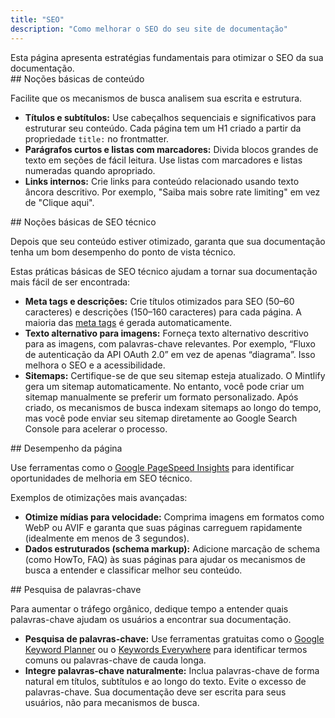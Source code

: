 ```yaml
---
title: "SEO"
description: "Como melhorar o SEO do seu site de documentação"
---
```


<Tip>
  Esta página apresenta estratégias fundamentais para otimizar o SEO da sua documentação.
</Tip>

<div id="content-basics">
  ## Noções básicas de conteúdo
</div>

Facilite que os mecanismos de busca analisem sua escrita e estrutura.

* **Títulos e subtítulos:** Use cabeçalhos sequenciais e significativos para estruturar seu conteúdo. Cada página tem um H1 criado a partir da propriedade `title:` no frontmatter.
* **Parágrafos curtos e listas com marcadores:** Divida blocos grandes de texto em seções de fácil leitura. Use listas com marcadores e listas numeradas quando apropriado.
* **Links internos:** Crie links para conteúdo relacionado usando texto âncora descritivo. Por exemplo, &quot;Saiba mais sobre rate limiting&quot; em vez de &quot;Clique aqui&quot;.

<div id="technical-seo-basics">
  ## Noções básicas de SEO técnico
</div>

Depois que seu conteúdo estiver otimizado, garanta que sua documentação tenha um bom desempenho do ponto de vista técnico.

Estas práticas básicas de SEO técnico ajudam a tornar sua documentação mais fácil de ser encontrada:

* **Meta tags e descrições:** Crie títulos otimizados para SEO (50–60 caracteres) e descrições (150–160 caracteres) para cada página. A maioria das [meta tags](/pt-BR/optimize/seo) é gerada automaticamente.
* **Texto alternativo para imagens:** Forneça texto alternativo descritivo para as imagens, com palavras-chave relevantes. Por exemplo, “Fluxo de autenticação da API OAuth 2.0” em vez de apenas “diagrama”. Isso melhora o SEO e a acessibilidade.
* **Sitemaps:** Certifique-se de que seu sitemap esteja atualizado. O Mintlify gera um sitemap automaticamente. No entanto, você pode criar um sitemap manualmente se preferir um formato personalizado. Após criado, os mecanismos de busca indexam sitemaps ao longo do tempo, mas você pode enviar seu sitemap diretamente ao Google Search Console para acelerar o processo.

<div id="page-performance">
  ## Desempenho da página
</div>

Use ferramentas como o [Google PageSpeed Insights](https://pagespeed.web.dev) para identificar oportunidades de melhoria em SEO técnico.

Exemplos de otimizações mais avançadas:

* **Otimize mídias para velocidade:** Comprima imagens em formatos como WebP ou AVIF e garanta que suas páginas carreguem rapidamente (idealmente em menos de 3 segundos).
* **Dados estruturados (schema markup):** Adicione marcação de schema (como HowTo, FAQ) às suas páginas para ajudar os mecanismos de busca a entender e classificar melhor seu conteúdo.

<div id="keyword-research">
  ## Pesquisa de palavras-chave
</div>

Para aumentar o tráfego orgânico, dedique tempo a entender quais palavras-chave ajudam os usuários a encontrar sua documentação.

* **Pesquisa de palavras-chave:** Use ferramentas gratuitas como o [Google Keyword Planner](https://ads.google.com/intl/en_us/home/tools/keyword-planner/) ou o [Keywords Everywhere](https://keywordseverywhere.com) para identificar termos comuns ou palavras-chave de cauda longa.
* **Integre palavras-chave naturalmente:** Inclua palavras-chave de forma natural em títulos, subtítulos e ao longo do texto. Evite o excesso de palavras-chave. Sua documentação deve ser escrita para seus usuários, não para mecanismos de busca.